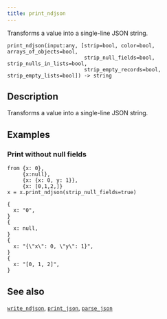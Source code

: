 ```yaml
---
title: print_ndjson
---
```


Transforms a value into a single-line JSON string.

```tql
print_ndjson(input:any, [strip=bool, color=bool, arrays_of_objects=bool,
                         strip_null_fields=bool, strip_nulls_in_lists=bool,
                         strip_empty_records=bool, strip_empty_lists=bool]) -> string
```

## Description

Transforms a value into a single-line JSON string.


<Docs test="print_json" />

## Examples

### Print without null fields

```tql
from {x: 0},
     {x:null},
     {x: {x: 0, y: 1}},
     {x: [0,1,2,]}
x = x.print_ndjson(strip_null_fields=true)
```

```tql
{
  x: "0",
}
{
  x: null,
}
{
  x: "{\"x\": 0, \"y\": 1}",
}
{
  x: "[0, 1, 2]",
}
```

## See also

[`write_ndjson`](/reference/operators/write_ndjson),
[`print_json`](/reference/functions/print_json),
[`parse_json`](/reference/functions/parse_json)
